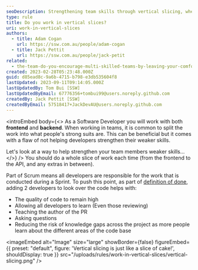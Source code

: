 ```yaml
---
seoDescription: Strengthening team skills through vertical slicing, where developers work on a whole slice of code from frontend to API.
type: rule
title: Do you work in vertical slices?
uri: work-in-vertical-slices
authors:
  - title: Adam Cogan
    url: https://ssw.com.au/people/adam-cogan
  - title: Jack Pettit
    url: https://ssw.com.au/people/jack-petit
related:
  - the-team-do-you-encourage-multi-skilled-teams-by-leaving-your-comfort-zone
created: 2023-02-28T05:23:48.000Z
guid: d85ead8c-9a6b-4715-b798-e3db535604f8
lastUpdated: 2023-09-11T09:14:05.000Z
lastUpdatedBy: Tom Bui [SSW]
lastUpdatedByEmail: 67776356+tombui99@users.noreply.github.com
createdBy: Jack Pettit [SSW]
createdByEmail: 57518417+JackDevAU@users.noreply.github.com
---
```


<introEmbed
  body={<>
As a Software Developer you will work with both **frontend** and **backend**. When working in teams, it is common to split the work into what people's strong suits are. This can be beneficial but it comes with a flaw of not helping developers strengthen their weaker skills.

Let's look at a way to help strengthen your team members weaker skills...
  </>}
/>
You should do a whole slice of work each time (from the frontend to the API, and any extras in between).

Part of Scrum means all developers are responsible for the work that is conducted during a Sprint. To push this point, as part of [definition of done](/definition-of-done), adding 2 developers to look over the code helps with:

- The quality of code to remain high
- Allowing all developers to learn (Even those reviewing)
- Teaching the author of the PR
- Asking questions
- Reducing the risk of knowledge gaps across the project as more people learn about the different areas of the code base


<imageEmbed
  alt="Image"
  size="large"
  showBorder={false}
  figureEmbed={{
    preset: "default",
    figure: 'Vertical slicing is just like a slice of cake!',
    shouldDisplay: true
  }}
  src="/uploads/rules/work-in-vertical-slices/vertical-slicing.png"
/>
